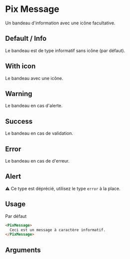 
<Meta
  title='Notification/Message'
  component='PixMessage'
  decorators={[centered]}
  argTypes={stories.argTypes}
/>

# Pix Message

Un bandeau d'information avec une icône facultative.

## Default / Info

Le bandeau est de type informatif sans icône (par défaut).

<Canvas>
  <Story name="Default" story={stories.Default} height={110} />
</Canvas>

## With icon

Le bandeau avec une icône.

<Canvas>
  <Story name="With icon" story={stories.withIcon} height={110} />
</Canvas>

## Warning

Le bandeau en cas d'alerte.

<Canvas>
  <Story name="Warning" story={stories.warning} height={110} />
</Canvas>

## Success

Le bandeau en cas de validation.

<Canvas>
  <Story name="Success" story={stories.success} height={110} />
</Canvas>

## Error

Le bandeau en cas de d'erreur.

<Canvas>
  <Story name="Error" story={stories.error} height={110} />
</Canvas>

## Alert

⚠️ Ce type est déprécié, utilisez le type `error` à la place.

## Usage

Par défaut
```html
<PixMessage>
  Ceci est un message à caractère informatif.
</PixMessage>
```

## Arguments

<ArgsTable story="Default" />
